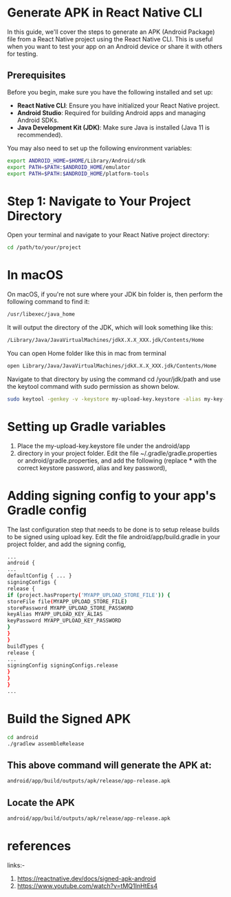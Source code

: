 # Generate APK in React Native CLI

In this guide, we'll cover the steps to generate an APK (Android Package) file from a React Native project using the React Native CLI. This is useful when you want to test your app on an Android device or share it with others for testing.

## Prerequisites

Before you begin, make sure you have the following installed and set up:

- **React Native CLI**: Ensure you have initialized your React Native project.
- **Android Studio**: Required for building Android apps and managing Android SDKs.
- **Java Development Kit (JDK)**: Make sure Java is installed (Java 11 is recommended).

You may also need to set up the following environment variables:

```bash
export ANDROID_HOME=$HOME/Library/Android/sdk
export PATH=$PATH:$ANDROID_HOME/emulator
export PATH=$PATH:$ANDROID_HOME/platform-tools
```

# Step 1: Navigate to Your Project Directory

Open your terminal and navigate to your React Native project directory:

```bash
cd /path/to/your/project
```

# In macOS

On macOS, if you're not sure where your JDK bin folder is, then perform the following command to find it:

```bash
/usr/libexec/java_home
```

It will output the directory of the JDK, which will look something like this:

```bash
/Library/Java/JavaVirtualMachines/jdkX.X.X_XXX.jdk/Contents/Home
```

You can open Home folder like this in mac from terminal

```bash
open Library/Java/JavaVirtualMachines/jdkX.X.X_XXX.jdk/Contents/Home
```

Navigate to that directory by using the command cd /your/jdk/path and use the keytool command with sudo permission as shown below.

```bash
sudo keytool -genkey -v -keystore my-upload-key.keystore -alias my-key-alias -keyalg RSA -keysize 2048 -validity 10000
```

# Setting up Gradle variables

1. Place the my-upload-key.keystore file under the android/app
2. directory in your project folder.
   Edit the file ~/.gradle/gradle.properties or android/gradle.properties, and add the following (replace **\*** with the correct keystore password, alias and key password),

# Adding signing config to your app's Gradle config

The last configuration step that needs to be done is to setup release builds to be signed using upload key. Edit the file android/app/build.gradle in your project folder, and add the signing config,

```bash
...
android {
...
defaultConfig { ... }
signingConfigs {
release {
if (project.hasProperty('MYAPP_UPLOAD_STORE_FILE')) {
storeFile file(MYAPP_UPLOAD_STORE_FILE)
storePassword MYAPP_UPLOAD_STORE_PASSWORD
keyAlias MYAPP_UPLOAD_KEY_ALIAS
keyPassword MYAPP_UPLOAD_KEY_PASSWORD
}
}
}
buildTypes {
release {
...
signingConfig signingConfigs.release
}
}
}
...
```

# Build the Signed APK

```bash
cd android
./gradlew assembleRelease
```

## This above command will generate the APK at:

```bash
android/app/build/outputs/apk/release/app-release.apk
```

## Locate the APK

```bash
android/app/build/outputs/apk/release/app-release.apk
```

# references

links:-

1. https://reactnative.dev/docs/signed-apk-android
2. https://www.youtube.com/watch?v=tMQ1InHtEs4
